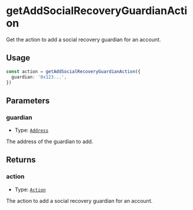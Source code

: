 # getAddSocialRecoveryGuardianAction

Get the action to add a social recovery guardian for an account.

## Usage

```typescript copy
const action = getAddSocialRecoveryGuardianAction({
  guardian: '0x123...',
})
```

## Parameters

### guardian

- Type: [`Address`](https://viem.sh/docs/glossary/types#address)

The address of the guardian to add.

## Returns

### action

- Type: [`Action`](https://viem.sh/docs/glossary/types#action)

The action to add a social recovery guardian for an account.
